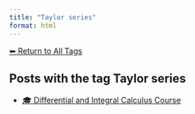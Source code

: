 ```yaml
---
title: "Taylor series"
format: html
---
```


[⬅ Return to All Tags](../tags.qmd)

## Posts with the tag **Taylor series**

- [🎓 Differential and Integral Calculus Course](/posts/courses/math/calculus/index.html)
